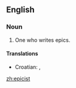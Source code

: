 ==English==

===Noun===
{{en-noun}}

# One who writes epics.

====Translations====
{{trans-top|epics writer}}
*Croatian: {{t|hr|epičar|m}}, {{t|hr|epik|m}}
{{trans-mid}}
{{trans-bottom}}

[[zh:epicist]]